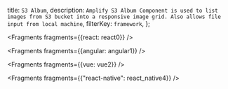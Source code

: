   title: `S3 Album`,
  description: `Amplify S3 Album Component is used to list images from S3 bucket into a responsive image grid. Also allows file input from local machine`,
  filterKey: `framework`,
};


<Fragments fragments={{react: react0}} />


<Fragments fragments={{angular: angular1}} />


<Fragments fragments={{vue: vue2}} />


  <Fragments fragments={{"react-native": react_native4}} />
